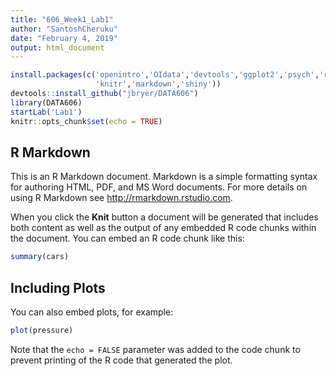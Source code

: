 ```yaml
---
title: "606_Week1_Lab1"
author: "SantoshCheruku"
date: "February 4, 2019"
output: html_document
---
```


```r
install.packages(c('openintro','OIdata','devtools','ggplot2','psych','reshape2',
                   'knitr','markdown','shiny'))
devtools::install_github("jbryer/DATA606")
library(DATA606)
startLab('Lab1')
knitr::opts_chunk$set(echo = TRUE)
```

## R Markdown

This is an R Markdown document. Markdown is a simple formatting syntax for authoring HTML, PDF, and MS Word documents. For more details on using R Markdown see <http://rmarkdown.rstudio.com>.

When you click the **Knit** button a document will be generated that includes both content as well as the output of any embedded R code chunks within the document. You can embed an R code chunk like this:

```r
summary(cars)
```

## Including Plots

You can also embed plots, for example:

```r
plot(pressure)
```

Note that the `echo = FALSE` parameter was added to the code chunk to prevent printing of the R code that generated the plot.
